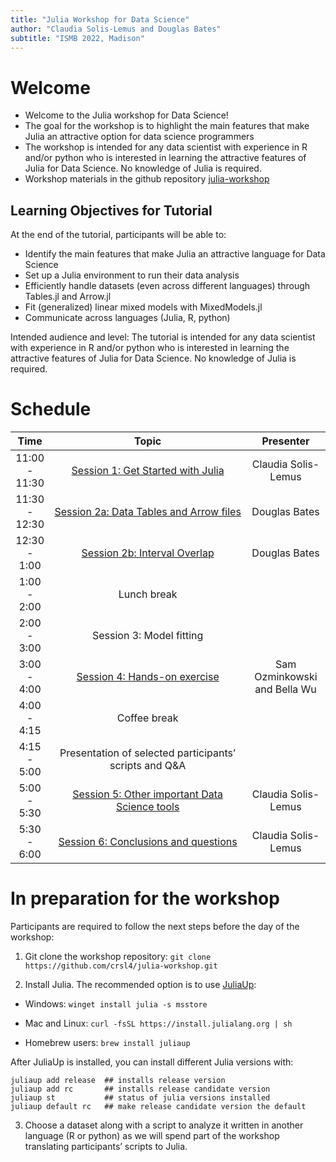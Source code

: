 ```yaml
---
title: "Julia Workshop for Data Science"
author: "Claudia Solis-Lemus and Douglas Bates"
subtitle: "ISMB 2022, Madison"
---
```


# Welcome

  - Welcome to the Julia workshop for Data Science!
  - The goal for the workshop is to highlight the main features that make Julia an attractive option for data science programmers
  - The workshop is intended for any data scientist with experience in R and/or python who is interested in learning the attractive features of Julia for Data Science. No knowledge of Julia is required.
  - Workshop materials in the github repository [julia-workshop](https://github.com/crsl4/julia-workshop)

## Learning Objectives for Tutorial

At the end of the tutorial, participants will be able to:

  - Identify the main features that make Julia an attractive language for Data Science
  - Set up a Julia environment to run their data analysis
  - Efficiently handle datasets (even across different languages) through Tables.jl and Arrow.jl
  - Fit (generalized) linear mixed models with MixedModels.jl
  - Communicate across languages (Julia, R, python)

Intended audience and level:
The tutorial is intended for any data scientist with experience in R and/or python who is interested in learning the attractive features of Julia for Data Science. No knowledge of Julia is required.

# Schedule

| Time          | Topic                                                                     | Presenter                    |
|:-------------:|:-------------------------------------------------------------------------:|:----------------------------:|
| 11:00 - 11:30 | [Session 1: Get Started with Julia](session1-get-started.qmd)             | Claudia Solis-Lemus          |
| 11:30 - 12:30 | [Session 2a: Data Tables and Arrow files](session2a-tables-and-arrow.qmd) | Douglas Bates                |
| 12:30 - 1:00  | [Session 2b: Interval Overlap](session2b-interval-overlap.qmd)            | Douglas Bates                |
| 1:00 - 2:00   | Lunch break                                                               |                              |
| 2:00 - 3:00   | Session 3: Model fitting                                                  |                              |
| 3:00 - 4:00   | [Session 4: Hands-on exercise](session4-exercise.qmd)                     | Sam Ozminkowski and Bella Wu |
| 4:00 - 4:15   | Coffee break                                                              |                              |
| 4:15 - 5:00   | Presentation of selected participants' scripts and Q&A                    |                              |
| 5:00 - 5:30   | [Session 5: Other important Data Science tools](session5-other-tools.qmd) | Claudia Solis-Lemus          |
| 5:30 - 6:00   | [Session 6: Conclusions and questions](session6-conclusions.qmd)          | Claudia Solis-Lemus          |

# In preparation for the workshop

Participants are required to follow the next steps before the day of the workshop:

 1. Git clone the workshop repository: `git clone https://github.com/crsl4/julia-workshop.git`

 2. Install Julia. The recommended option is to use [JuliaUp](https://github.com/JuliaLang/juliaup):

  - Windows: `winget install julia -s msstore`

  - Mac and Linux: `curl -fsSL https://install.julialang.org | sh`
  - Homebrew users: `brew install juliaup`

After JuliaUp is installed, you can install different Julia versions with:

```shell
juliaup add release  ## installs release version
juliaup add rc       ## installs release candidate version
juliaup st           ## status of julia versions installed
juliaup default rc   ## make release candidate version the default
```

 3. Choose a dataset along with a script to analyze it written in another language (R or python) as we will spend part of the workshop translating participants' scripts to Julia.
